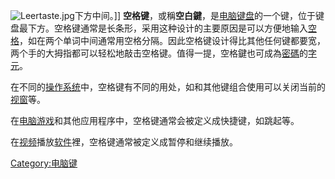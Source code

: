 {{noteTA
|G1=IT
}}
[[File:Leertaste.jpg|thumb]]下方中间。]]
'''空格键'''，或稱'''空白鍵'''，是[[电脑键盘|电脑键盘]]的一个键，位于键盘最下方。空格键通常是长条形，采用这种设计的主要原因是可以方便地输入[[空格|空格]]，如在两个单词中间通常用空格分隔。因此空格键设计得比其他任何键都要宽，两个手的大拇指都可以轻松地敲击空格键。值得一提，空格鍵也可成為[[密碼|密碼]]的[[字元|字元]]。

在不同的[[操作系统|操作系统]]中，空格键有不同的用处，如和其他键组合使用可以关闭当前的[[视窗|视窗]]等。

在[[电脑游戏|电脑游戏]]和其他应用程序中，空格键通常会被定义成快捷键，如跳起等。

在[[视频|视频]]播放[[软件|软件]]裡，空格键通常被定义成暂停和继续播放。

{{电脑小作品}}
{{鍵盤}}
{{电脑键盘的键}}

[[Category:电脑键|Category:电脑键]]